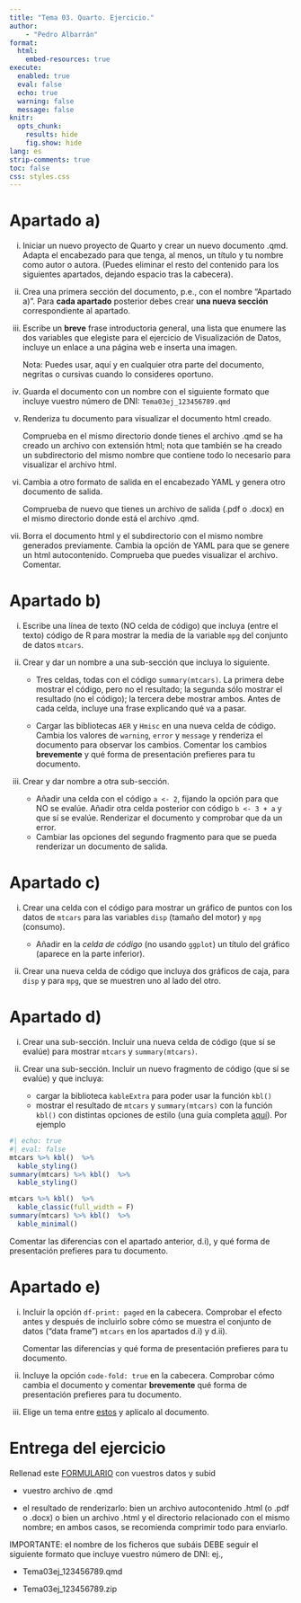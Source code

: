 ```yaml
---
title: "Tema 03. Quarto. Ejercicio."
author:  
    - "Pedro Albarrán"
format:
  html: 
    embed-resources: true
execute:
  enabled: true
  eval: false
  echo: true
  warning: false
  message: false
knitr:
  opts_chunk:
    results: hide
    fig.show: hide
lang: es
strip-comments: true
toc: false
css: styles.css
---
```


# Apartado a)

i.  Iniciar un nuevo proyecto de Quarto y crear un nuevo documento .qmd. Adapta el encabezado para que tenga, al menos, un título y tu nombre como autor o autora. (Puedes eliminar el resto del contenido para los siguientes apartados, dejando espacio tras la cabecera). 

ii. Crea una primera sección del documento, p.e., con el nombre "Apartado a)". Para **cada apartado** posterior debes crear **una nueva sección** correspondiente al apartado. 

iii. Escribe un **breve** frase introductoria general, una lista que enumere las dos variables que elegiste para el ejercicio de Visualización de Datos, incluye un enlace a una página web e inserta una imagen.

      Nota: Puedes usar, aquí y en cualquier otra parte del documento, negritas o cursivas cuando lo consideres oportuno.

iv. Guarda el documento con un nombre con el siguiente formato que incluye vuestro número de DNI:  `Tema03ej_123456789.qmd`

v. Renderiza tu documento para visualizar el documento html creado. 

    Comprueba en el mismo directorio donde tienes el archivo .qmd se ha creado un archivo con extensión html; nota que también se ha creado un subdirectorio del mismo nombre que contiene todo lo necesario para visualizar el archivo html.
    
vi. Cambia a otro formato de salida en el encabezado YAML y genera otro documento de salida.

    Comprueba de nuevo que tienes un archivo de salida (.pdf o .docx) en el mismo directorio donde está el archivo .qmd.

vii. Borra el documento html y el subdirectorio con el mismo nombre generados previamente. Cambia la opción de YAML para que se genere un html autocontenido. Comprueba que puedes visualizar el archivo. Comentar.

# Apartado b)

i. Escribe una línea de texto (NO celda de código) que incluya (entre el texto) código de R para mostrar la media de la variable `mpg` del conjunto de datos `mtcars`.

ii. Crear y dar un nombre a una sub-sección que incluya lo siguiente.

    * Tres celdas, todas con el código `summary(mtcars)`. La primera debe mostrar el código, pero no el resultado; la segunda sólo mostrar el resultado (no el código); la tercera debe mostrar ambos. Antes de cada celda, incluye una frase explicando qué va a pasar. 
    
    * Cargar las bibliotecas `AER` y `Hmisc` en una nueva celda de código. Cambia los valores de `warning`, `error` y `message` y renderiza el documento para observar los cambios. Comentar los cambios **brevemente** y qué forma de presentación prefieres para tu documento.

iii. Crear y dar nombre a otra sub-sección.

      * Añadir una celda con el código `a <- 2`, fijando la opción para que NO se evalúe. Añadir otra celda posterior con código `b <- 3 + a` y que sí se evalúe. Renderizar el documento y comprobar que da un error.
      * Cambiar las opciones del segundo fragmento para que se pueda renderizar un documento de salida.

# Apartado c)

i. Crear una celda con el código para mostrar un gráfico de puntos con los datos de `mtcars` para las variables `disp` (tamaño del motor) y `mpg` (consumo). 

    * Añadir en la *celda de código* (no usando `ggplot`) un título del gráfico (aparece en la parte inferior).

ii. Crear una nueva celda de código que incluya dos gráficos de caja, para `disp` y para `mpg`, que se muestren uno al lado del otro.

# Apartado d)

i. Crear una sub-sección. Incluir una nueva celda de código (que sí se evalúe) para mostrar `mtcars` y `summary(mtcars)`.

ii. Crear una sub-sección. Incluir un nuevo fragmento de código (que sí se evalúe)  y que incluya:

    * cargar la biblioteca `kableExtra` para poder usar la función `kbl()`
    * mostrar el resultado de `mtcars` y `summary(mtcars)` con la función `kbl()` con distintas opciones de estilo (una guía completa [aquí](https://cran.r-project.org/web/packages/kableExtra/vignettes/awesome_table_in_html.html)). Por ejemplo
    
```r
#| echo: true
#| eval: false
mtcars %>% kbl()  %>%
  kable_styling()
summary(mtcars) %>% kbl()  %>%
  kable_styling()

mtcars %>% kbl()  %>%
  kable_classic(full_width = F)
summary(mtcars) %>% kbl()  %>%
  kable_minimal()
```
    
  Comentar las diferencias con el apartado anterior, d.i), y qué forma de presentación prefieres para tu documento.

# Apartado e)

i. Incluir la opción `df-print: paged` en la cabecera. Comprobar el efecto antes y después de incluirlo sobre cómo se muestra el conjunto de datos ("data frame") `mtcars` en los apartados d.i) y d.ii). 

    Comentar las diferencias y qué forma de presentación prefieres para tu documento.

ii. Incluye la opción `code-fold: true` en la cabecera. Comprobar cómo cambia el documento y comentar **brevemente** qué forma de presentación prefieres para tu documento.

iii. Elige un tema entre [estos](https://bootswatch.com/3/) y aplícalo al documento.

# Entrega del ejercicio

Rellenad este [FORMULARIO](https://docs.google.com/forms/d/e/1FAIpQLSfiztzC-uNclcnwywhCLGwWAoOLG6GC6510hBote3ufooN8GA/viewform) con vuestros datos y subid

  - vuestro archivo de .qmd

  - el resultado de renderizarlo: bien un archivo autocontenido .html (o .pdf o .docx) o bien un archivo .html y el directorio relacionado con el mismo nombre; en ambos casos, se recomienda comprimir todo para enviarlo.

IMPORTANTE: el nombre de los ficheros que subáis DEBE seguir el siguiente formato que incluye vuestro número de DNI: ej.,

  * Tema03ej_123456789.qmd
  
  * Tema03ej_123456789.zip
